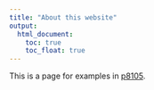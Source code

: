 ```yaml
---
title: "About this website"
output: 
  html_document:
    toc: true
    toc_float: true
---
```


This is a page for examples in [p8105](https://p8105.com/making_websites.html).
